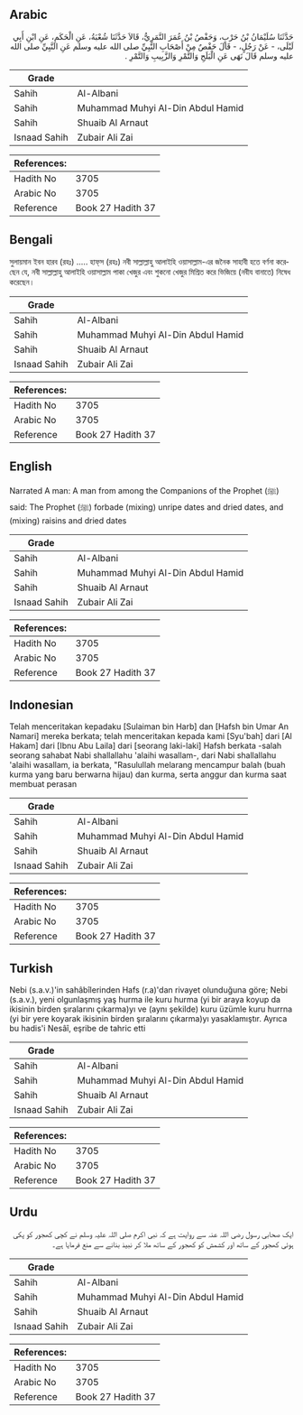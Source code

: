 ## Arabic


<div dir="rtl" lang="ar" style={{fontSize:'larger',backgroundColor:'#f8f9fa',padding:20}}>
حَدَّثَنَا سُلَيْمَانُ بْنُ حَرْبٍ، وَحَفْصُ بْنُ عُمَرَ النَّمَرِيُّ، قَالاَ حَدَّثَنَا شُعْبَةُ، عَنِ الْحَكَمِ، عَنِ ابْنِ أَبِي لَيْلَى، - عَنْ رَجُلٍ، - قَالَ حَفْصٌ مِنْ أَصْحَابِ النَّبِيِّ صلى الله عليه وسلم عَنِ النَّبِيِّ صلى الله عليه وسلم قَالَ نَهَى عَنِ الْبَلَحِ وَالتَّمْرِ وَالزَّبِيبِ وَالتَّمْرِ ‏.‏
</div>
<div style={{backgroundColor:'#f8f9fa',padding:20, marginBottom: 10}}><table> <thead> <tr> <th>Grade</th> <th></th> </tr> </thead> <tbody> <tr><td>Sahih</td><td>Al-Albani</td></tr><tr><td>Sahih</td><td>Muhammad Muhyi Al-Din Abdul Hamid</td></tr><tr><td>Sahih</td><td>Shuaib Al Arnaut</td></tr><tr><td>Isnaad Sahih</td><td>Zubair Ali Zai</td></tr></tbody></table><table> <thead> <tr> <th>References:</th> <th></th> </tr> </thead> <tbody><tr><td>Hadith No</td><td>3705</td></tr><tr><td>Arabic No</td><td>3705</td></tr><tr><td>Reference</td><td>Book 27 Hadith 37</td></tr></tbody></table></div>

## Bengali


<div dir="ltr" lang="bn" style={{fontSize:'larger',backgroundColor:'#f8f9fa',padding:20}}>
সুলায়মান ইবন হারব (রহঃ) ..... হাফ্‌স (রহঃ) নবী সাল্লাল্লাহু আলাইহি ওয়াসাল্লাম-এর জনৈক সাহাবী হতে বর্ণনা করেছেন যে, নবী সাল্লাল্লাহু আলাইহি ওয়াসাল্লাম পাকা খেজুর এবং শুকনো খেজুর মিশ্রিত করে ভিজিয়ে (নবীয বানাতে) নিষেধ করেছেন।
</div>
<div style={{backgroundColor:'#f8f9fa',padding:20, marginBottom: 10}}><table> <thead> <tr> <th>Grade</th> <th></th> </tr> </thead> <tbody> <tr><td>Sahih</td><td>Al-Albani</td></tr><tr><td>Sahih</td><td>Muhammad Muhyi Al-Din Abdul Hamid</td></tr><tr><td>Sahih</td><td>Shuaib Al Arnaut</td></tr><tr><td>Isnaad Sahih</td><td>Zubair Ali Zai</td></tr></tbody></table><table> <thead> <tr> <th>References:</th> <th></th> </tr> </thead> <tbody><tr><td>Hadith No</td><td>3705</td></tr><tr><td>Arabic No</td><td>3705</td></tr><tr><td>Reference</td><td>Book 27 Hadith 37</td></tr></tbody></table></div>

## English


<div dir="ltr" lang="en" style={{fontSize:'larger',backgroundColor:'#f8f9fa',padding:20}}>
Narrated A man: A man from among the Companions of the Prophet (ﷺ) said: The Prophet (ﷺ) forbade (mixing) unripe dates and dried dates, and (mixing) raisins and dried dates
</div>
<div style={{backgroundColor:'#f8f9fa',padding:20, marginBottom: 10}}><table> <thead> <tr> <th>Grade</th> <th></th> </tr> </thead> <tbody> <tr><td>Sahih</td><td>Al-Albani</td></tr><tr><td>Sahih</td><td>Muhammad Muhyi Al-Din Abdul Hamid</td></tr><tr><td>Sahih</td><td>Shuaib Al Arnaut</td></tr><tr><td>Isnaad Sahih</td><td>Zubair Ali Zai</td></tr></tbody></table><table> <thead> <tr> <th>References:</th> <th></th> </tr> </thead> <tbody><tr><td>Hadith No</td><td>3705</td></tr><tr><td>Arabic No</td><td>3705</td></tr><tr><td>Reference</td><td>Book 27 Hadith 37</td></tr></tbody></table></div>

## Indonesian


<div dir="ltr" lang="id" style={{fontSize:'larger',backgroundColor:'#f8f9fa',padding:20}}>
Telah menceritakan kepadaku [Sulaiman bin Harb] dan [Hafsh bin Umar An Namari] mereka berkata; telah menceritakan kepada kami [Syu'bah] dari [Al Hakam] dari [Ibnu Abu Laila] dari [seorang laki-laki] Hafsh berkata -salah seorang sahabat Nabi shallallahu 'alaihi wasallam-, dari Nabi shallallahu 'alaihi wasallam, ia berkata, "Rasulullah melarang mencampur balah (buah kurma yang baru berwarna hijau) dan kurma, serta anggur dan kurma saat membuat perasan
</div>
<div style={{backgroundColor:'#f8f9fa',padding:20, marginBottom: 10}}><table> <thead> <tr> <th>Grade</th> <th></th> </tr> </thead> <tbody> <tr><td>Sahih</td><td>Al-Albani</td></tr><tr><td>Sahih</td><td>Muhammad Muhyi Al-Din Abdul Hamid</td></tr><tr><td>Sahih</td><td>Shuaib Al Arnaut</td></tr><tr><td>Isnaad Sahih</td><td>Zubair Ali Zai</td></tr></tbody></table><table> <thead> <tr> <th>References:</th> <th></th> </tr> </thead> <tbody><tr><td>Hadith No</td><td>3705</td></tr><tr><td>Arabic No</td><td>3705</td></tr><tr><td>Reference</td><td>Book 27 Hadith 37</td></tr></tbody></table></div>

## Turkish


<div dir="ltr" lang="tr" style={{fontSize:'larger',backgroundColor:'#f8f9fa',padding:20}}>
Nebi (s.a.v.)'in sahâbîlerinden Hafs (r.a)'dan rivayet olunduğuna göre; Nebi (s.a.v.), yeni olgunlaşmış yaş hurma ile kuru hurma (yi bir araya koyup da ikisinin birden şıralarını çıkarma)yı ve (aynı şekilde) kuru üzümle kuru hurrna (yi bir yere koyarak ikisinin birden şıralarını çıkarma)yı yasaklamıştır. Ayrıca bu hadis'i Nesâî, eşribe de tahric etti
</div>
<div style={{backgroundColor:'#f8f9fa',padding:20, marginBottom: 10}}><table> <thead> <tr> <th>Grade</th> <th></th> </tr> </thead> <tbody> <tr><td>Sahih</td><td>Al-Albani</td></tr><tr><td>Sahih</td><td>Muhammad Muhyi Al-Din Abdul Hamid</td></tr><tr><td>Sahih</td><td>Shuaib Al Arnaut</td></tr><tr><td>Isnaad Sahih</td><td>Zubair Ali Zai</td></tr></tbody></table><table> <thead> <tr> <th>References:</th> <th></th> </tr> </thead> <tbody><tr><td>Hadith No</td><td>3705</td></tr><tr><td>Arabic No</td><td>3705</td></tr><tr><td>Reference</td><td>Book 27 Hadith 37</td></tr></tbody></table></div>

## Urdu


<div dir="rtl" lang="ur" style={{fontSize:'larger',backgroundColor:'#f8f9fa',padding:20}}>
ایک صحابی رسول رضی اللہ عنہ سے روایت ہے کہ نبی اکرم صلی اللہ علیہ وسلم نے کچی کھجور کو پکی ہوئی کھجور کے ساتھ اور کشمش کو کھجور کے ساتھ ملا کر نبیذ بنانے سے منع فرمایا ہے۔
</div>
<div style={{backgroundColor:'#f8f9fa',padding:20, marginBottom: 10}}><table> <thead> <tr> <th>Grade</th> <th></th> </tr> </thead> <tbody> <tr><td>Sahih</td><td>Al-Albani</td></tr><tr><td>Sahih</td><td>Muhammad Muhyi Al-Din Abdul Hamid</td></tr><tr><td>Sahih</td><td>Shuaib Al Arnaut</td></tr><tr><td>Isnaad Sahih</td><td>Zubair Ali Zai</td></tr></tbody></table><table> <thead> <tr> <th>References:</th> <th></th> </tr> </thead> <tbody><tr><td>Hadith No</td><td>3705</td></tr><tr><td>Arabic No</td><td>3705</td></tr><tr><td>Reference</td><td>Book 27 Hadith 37</td></tr></tbody></table></div>